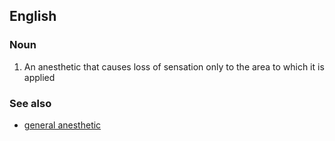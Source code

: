 ==English==

===Noun===
{{wikipedia}}
{{en-noun|sg=[[local]] [[anesthetic]]}}

#{{medicine}} An anesthetic that causes loss of sensation only to the area to which it is applied

===See also===
*[[general anesthetic]]